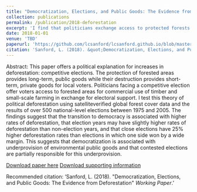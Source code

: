 ```yaml
---
title: "Democratization, Elections, and Public Goods: The Evidence from Deforestation"
collection: publications
permalink: /publication/2018-deforestation
excerpt: 'I find that politicians exchange access to protected forests in exchange for political support, leading to higher rates of deforestation in the months surrounding an election.'
date: 2018-01-01
venue: 'TBD'
paperurl: 'https://github.com/lcsanford/lcsanford.github.io/blob/master/files/Elections_Working.pdf'
citation: 'Sanford, L. (2018). &quot;Democratization, Elections, and Public Goods: The Evidence from Deforestation&quot; <i>Working Paper</i>.'
---
```

Abstract:
This paper offers a political explanation for increases in deforestation: competitive elections. The protection of forested areas provides long-term, public goods while their destruction provides short-term, private goods for local voters. Politicians facing a competitive election offer voters access to forested areas for commercial use of timber and small-scale farming in exchange for electoral support. I test this theory of political deforestation using satelliteverified global forest cover data and the results of over 500 national-level elections between 1975 and 2005. The findings suggest that the transition to democracy is associated with higher rates of deforestation, that election years may have slightly higher rates of deforestation than non-election years, and that close elections have 25% higher deforestation rates than elections in which one side won by a wide margin. This suggests that democratization is associated with underprovision of environmental public goods and that contested elections are partially responsible for this underprovision.

[Download paper here](https://github.com/lcsanford/lcsanford.github.io/blob/master/files/Elections_Working.pdf)
[Download supporting information](https://github.com/lcsanford/lcsanford.github.io/blob/master/files/Supporting_Information.pdf)

Recommended citation: 'Sanford, L. (2018). &quot;Democratization, Elections, and Public Goods: The Evidence from Deforestation&quot; <i>Working Paper</i>.'
